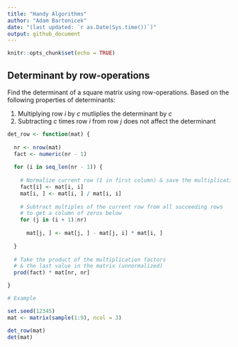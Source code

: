 ```yaml
---
title: "Handy Algorithms"
author: "Adam Bartonicek"
date: "(last updated: `r as.Date(Sys.time())`)"
output: github_document
---
```


```r

knitr::opts_chunk$set(echo = TRUE)
```

## Determinant by row-operations

Find the determinant of a square matrix using row-operations. Based on the following properties of determinants:

1) Multiplying row $i$ by $c$ mutliplies the determinant by $c$
2) Subtracting $c$ times row $i$ from row $j$ does not affect the determinant

```r

det_row <- function(mat) {
  
  nr <- nrow(mat)
  fact <- numeric(nr - 1)
  
  for (i in seq_len(nr - 1)) {
    
    # Normalize current row (1 in first column) & save the multiplication factor
    fact[i] <- mat[i, i]
    mat[i, ] <- mat[i, ] / mat[i, i]
    
    # Subtract multiples of the current row from all succeeding rows
    # to get a column of zeros below
    for (j in (i + 1):nr)
    
      mat[j, ] <- mat[j, ] - mat[j, i] * mat[i, ] 
  
  }
  
  # Take the product of the multiplication factors 
  # & the last value in the matrix (unnormalized)
  prod(fact) * mat[nr, nr]

}

# Example

set.seed(12345)
mat <- matrix(sample(1:9), ncol = 3)

det_row(mat)
det(mat)

```